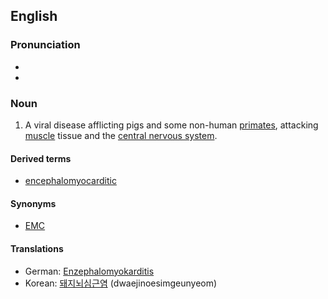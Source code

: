 ==English==
===Pronunciation===

*{{IPA|ɛnˌsɛfəloʊmaɪoʊkaɹˈdaɪtəs}}
*{{rhymes|aɪtəs}}

===Noun===
{{en-noun|-}}

#{{veterinary medicine}} A viral disease afflicting pigs and some non-human [[primate]]s, attacking [[muscle]] tissue and the [[central nervous system]].

====Derived terms====
*[[encephalomyocarditic]]
====Synonyms====
*[[EMC]]

====Translations====
{{trans-top|viral disease affecting pigs and primates}}
*German: [[Enzephalomyokarditis]]
*Korean: [[돼지뇌심근염]] (dwaejinoesimgeunyeom)
{{trans-bottom}}